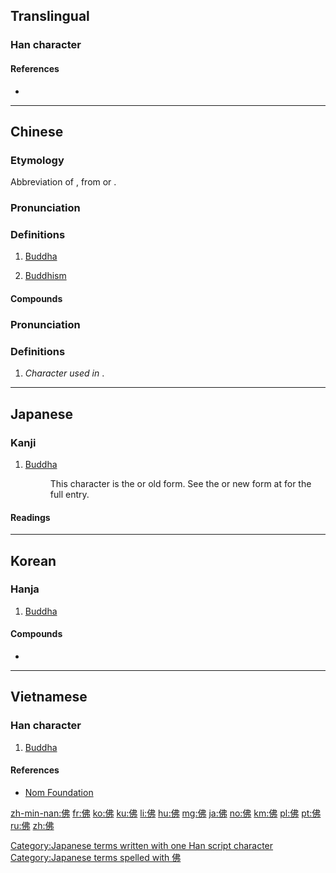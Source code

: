 {{also|仏}}
==Translingual==
{{stroke order|strokes=7}}

===Han character===
{{Han char|rn=9|rad=人|as=05|sn=7|four=2522<sub>7</sub>|canj=人中中弓 (OLLN)|ids=⿰亻弗}}

====References====
* {{Han ref|kx=0099.040|dkj=00517|dj=0208.110|hdz=10140.030|uh=4F5B|ud=20315|bh=A6F2|bd=42738}}

----

==Chinese==
{{zh-forms}}
{{wikipedia|lang=zh}}

===Etymology===
Abbreviation of {{zh-l|佛陀}}, from {{etyl|pi|zh}} {{m|pi|buddha}} or {{etyl|sa|zh}} {{m|sa|बुद्ध}}.

===Pronunciation===
{{zh-pron
|m=fó
|c=fat6
|h=pfs=fu̍t
|md=hŭk
|mn=pu̍t/hu̍t
|mn_note=hu̍t is literary
|w=5veq,4feq
|mc=y
|oc=y
|cat=pn,n
}}

===Definitions===
{{zh-hanzi}}

# [[Buddha]]
#: {{zhex|佛陀|Buddha}}
# [[Buddhism]]
#: {{zhex|佛教|Buddhism}}

====Compounds====
{{der5
| {{zh-l|佛得角}}
| {{zh-l|佛燈}}
| {{zh-l|佛殿}}
| {{zh-l|佛法}}
| {{zh-l|佛法僧}}
| {{zh-l|佛光}}
| {{zh-l|佛號}}
| {{zh-l|佛教}}
| {{zh-l|佛經}}
| {{zh-l|佛龕}}
| {{zh-l|佛門}}
| {{zh-l|佛事}}
| {{zh-l|佛手}}
| {{zh-l|佛寺}}
| {{zh-l|佛塔}}
| {{zh-l|佛堂}}
| {{zh-l|佛頭着糞}}
| {{zh-l|佛陀}}
| {{zh-l|佛像}}
| {{zh-l|佛學}}
| {{zh-l|佛牙}}
| {{zh-l|佛眼相看}}
| {{zh-l|佛爺}}
| {{zh-l|佛珠}}
| {{zh-l|佛祖}}
| {{zh-l|佛手瓜}}
}}

===Pronunciation===
{{zh-pron
|m=fú
|c=fat1
|ma=y
|cat=adv
}}

===Definitions===
{{zh-hanzi}}

# ''Character used in'' {{zh-l|仿佛|tr=fǎngfú}}.

{{zh-cat|Religion|Buddhism}}

----

==Japanese==

===Kanji===
{{ja-kanji|grade=n|rs=人05|style=ky|shin=仏}}

# [[Buddha]]
#: This character is the {{m|ja|旧字体|tr=kyūjitai}} or old form.  See the {{m|ja|新字体|tr=shinjitai}} or new form at {{m|ja|仏}} for the full entry.

====Readings====
{{ja-readings
|goon=[[ぶつ]] (butsu)
|kanon=[[ふつ]] (futsu)
|kun=[[ほとけ]] (hotoke)
|nanori=[[さらぎ]] (saragi)
}}

[[Category:Japanese terms written with one Han script character]]
[[Category:Japanese terms spelled with 佛]]

----

==Korean==

===Hanja===
{{ko-hanja|hangeul=[[불]], [[필]]|mr=pul, p'il}}

# [[Buddha]]

====Compounds====
* {{l|ko|佛敎|tr=[[불교]], bulgyo, "Buddhism"}}

----

==Vietnamese==

===Han character===
{{vi-hantu|[[phật]], [[phất]]|rs=人05}}

# [[Buddha]]

====References====
*[http://nomfoundation.org/common/nom_details.php?codepoint=4f5b Nom Foundation]

[[zh-min-nan:佛]]
[[fr:佛]]
[[ko:佛]]
[[ku:佛]]
[[li:佛]]
[[hu:佛]]
[[mg:佛]]
[[ja:佛]]
[[no:佛]]
[[km:佛]]
[[pl:佛]]
[[pt:佛]]
[[ru:佛]]
[[zh:佛]]